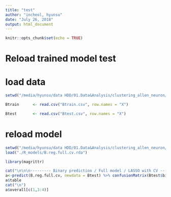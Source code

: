 ```yaml
---
title: "test"
author: "incheol, hyunsu"
date: "July 26, 2018"
output: html_document
---
```


```r
knitr::opts_chunk$set(echo = TRUE)
```

# Reload trained model test

# load data

```r
setwd("/media/hyunsu/data HDD/01.Data&Analysis/clustering_allen_neuron/Data_prep/divided_data")

Btrain		<- read.csv("Btrain.csv", row.names = "X")

Btest		<- read.csv("Btest.csv", row.names = "X")
```


# reload model
```r
setwd("/media/hyunsu/data HDD/01.Data&Analysis/clustering_allen_neuron/lasso_rf")
load("./R_models/B.reg.full.cv.rda")

library(magrittr)

cat("\n\n\n--------- Binary prediction / Full model / LASSO with CV ----------\n")
a<-predict(B.reg.full.cv, newdata = Btest) %>% confusionMatrix(Btest$binary_neuron)
a$table
cat("\n")
a$overall[c(1,3:4)]

```

